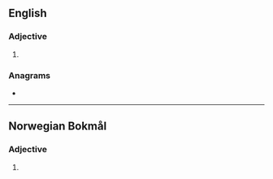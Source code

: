 ==English==

===Adjective===
{{head|en|superlative adjective}}

# {{en-superlative of|mild}}

===Anagrams===
* {{anagrams|en|a=deilmst|MIDlets|mistled}}

----

==Norwegian Bokmål==

===Adjective===
{{head|nb|superlative adjective}}

# {{inflection of|nb|mild||indef|s|supd}}